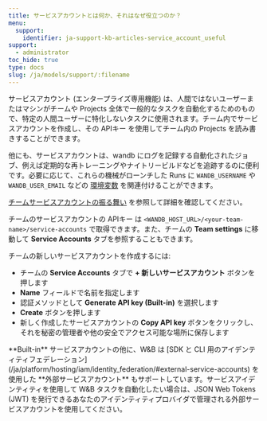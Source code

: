 ```yaml
---
title: サービスアカウントとは何か、それはなぜ役立つのか？
menu:
  support:
    identifier: ja-support-kb-articles-service_account_useful
support:
  - administrator
toc_hide: true
type: docs
slug: /ja/models/support/:filename
---
```

サービスアカウント (エンタープライズ専用機能) は、人間ではないユーザーまたはマシンがチームや Projects 全体で一般的なタスクを自動化するためのもので、特定の人間ユーザーに特化しないタスクに使用されます。チーム内でサービスアカウントを作成し、その APIキー を使用してチーム内の Projects を読み書きすることができます。

他にも、サービスアカウントは、wandb にログを記録する自動化されたジョブ、例えば定期的な再トレーニングやナイトリービルドなどを追跡するのに便利です。必要に応じて、これらの機械がローンチした Runs に `WANDB_USERNAME` や `WANDB_USER_EMAIL` などの [環境変数](/ja/models/track/environment-variables/) を関連付けることができます。

[チームサービスアカウントの振る舞い](/ja/platform/app/settings-page/teams/#team-service-account-behavior) を参照して詳細を確認してください。

チームのサービスアカウントの APIキー は `<WANDB_HOST_URL>/<your-team-name>/service-accounts` で取得できます。また、チームの **Team settings** に移動して **Service Accounts** タブを参照することもできます。

チームの新しいサービスアカウントを作成するには:
* チームの **Service Accounts** タブで **+ 新しいサービスアカウント** ボタンを押します
* **Name** フィールドで名前を指定します
* 認証メソッドとして **Generate API key (Built-in)** を選択します
* **Create** ボタンを押します
* 新しく作成したサービスアカウントの **Copy API key** ボタンをクリックし、それを秘密の管理者や他の安全でアクセス可能な場所に保存します

<Note>
**Built-in** サービスアカウントの他に、W&B は [SDK と CLI 用のアイデンティティフェデレーション](/ja/platform/hosting/iam/identity_federation/#external-service-accounts) を使用した **外部サービスアカウント** もサポートしています。サービスアイデンティティを使用して W&B タスクを自動化したい場合は、JSON Web Tokens (JWT) を発行できるあなたのアイデンティティプロバイダで管理される外部サービスアカウントを使用してください。
</Note>